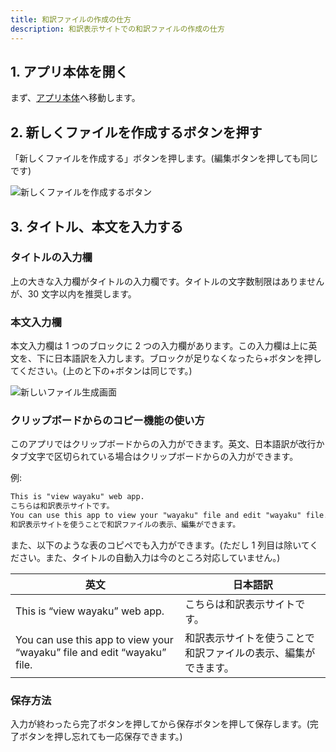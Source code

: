 ```yaml
---
title: 和訳ファイルの作成の仕方
description: 和訳表示サイトでの和訳ファイルの作成の仕方
---
```


## 1. アプリ本体を開く

まず、[アプリ本体](/app)へ移動します。

## 2. 新しくファイルを作成するボタンを押す

「新しくファイルを作成する」ボタンを押します。(編集ボタンを押しても同じです)

![新しくファイルを作成するボタン](../img/create-file-button.webp)

## 3. タイトル、本文を入力する

### タイトルの入力欄

上の大きな入力欄がタイトルの入力欄です。タイトルの文字数制限はありませんが、30 文字以内を推奨します。

### 本文入力欄

本文入力欄は 1 つのブロックに 2 つの入力欄があります。この入力欄は上に英文を、下に日本語訳を入力します。ブロックが足りなくなったら+ボタンを押してください。(上のと下の+ボタンは同じです。)

![新しいファイル生成画面](../img/edit-page.webp)

### クリップボードからのコピー機能の使い方

このアプリではクリップボードからの入力ができます。英文、日本語訳が改行かタブ文字で区切られている場合はクリップボードからの入力ができます。

例:

```txt
This is "view wayaku" web app.
こちらは和訳表示サイトです。
You can use this app to view your "wayaku" file and edit "wayaku" file.
和訳表示サイトを使うことで和訳ファイルの表示、編集ができます。
```

また、以下のような表のコピペでも入力ができます。(ただし 1 列目は除いてください。また、タイトルの自動入力は今のところ対応していません。)

| 英文                                                                    | 日本語訳                                                       |
| ----------------------------------------------------------------------- | -------------------------------------------------------------- |
| This is “view wayaku” web app.                                          | こちらは和訳表示サイトです。                                   |
| You can use this app to view your “wayaku” file and edit “wayaku” file. | 和訳表示サイトを使うことで和訳ファイルの表示、編集ができます。 |

### 保存方法

入力が終わったら完了ボタンを押してから保存ボタンを押して保存します。(完了ボタンを押し忘れても一応保存できます。)

